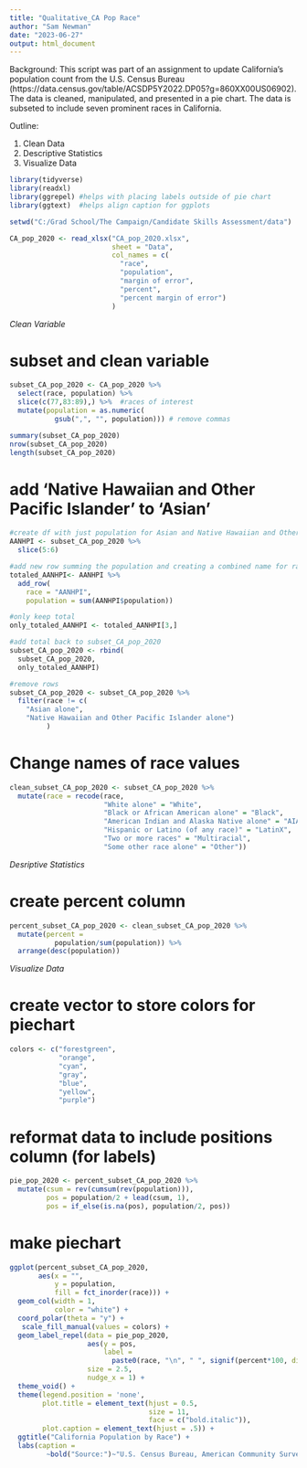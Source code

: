 ---
title: "Qualitative_CA Pop Race"
author: "Sam Newman"
date: "2023-06-27"
output: html_document
---

Background: 
This script was part of an assignment to update California's population count from the U.S. Census Bureau (https://data.census.gov/table/ACSDP5Y2022.DP05?g=860XX00US06902). The data is cleaned, manipulated, and presented in a pie chart. The data is subseted to include seven prominent races in California. 

Outline: 

1. Clean Data
2. Descriptive Statistics
3. Visualize Data 

```{r}
library(tidyverse)
library(readxl)
library(ggrepel) #helps with placing labels outside of pie chart 
library(ggtext)  #helps align caption for ggplots
```

```{r}
setwd("C:/Grad School/The Campaign/Candidate Skills Assessment/data")
```
```{r}
CA_pop_2020 <- read_xlsx("CA_pop_2020.xlsx", 
                         sheet = "Data", 
                         col_names = c(
                           "race", 
                           "population", 
                           "margin of error",
                           "percent", 
                           "percent margin of error")
                         ) 
```

*Clean Variable*  

# subset and clean variable 
```{r}
subset_CA_pop_2020 <- CA_pop_2020 %>%  
  select(race, population) %>% 
  slice(c(77,83:89),) %>%  #races of interest
  mutate(population = as.numeric( 
           gsub(",", "", population))) # remove commas

summary(subset_CA_pop_2020)
nrow(subset_CA_pop_2020)
length(subset_CA_pop_2020)
```



# add 'Native Hawaiian and Other Pacific Islander' to 'Asian' 
```{r}
#create df with just population for Asian and Native Hawaiian and Other Pacific Islander" 
AANHPI <- subset_CA_pop_2020 %>% 
  slice(5:6) 

#add new row summing the population and creating a combined name for race 
totaled_AANHPI<- AANHPI %>%  
  add_row( 
    race = "AANHPI", 
    population = sum(AANHPI$population))

#only keep total
only_totaled_AANHPI <- totaled_AANHPI[3,]

#add total back to subset_CA_pop_2020
subset_CA_pop_2020 <- rbind(
  subset_CA_pop_2020, 
  only_totaled_AANHPI)

#remove rows
subset_CA_pop_2020 <- subset_CA_pop_2020 %>%  
  filter(race != c(
    "Asian alone", 
    "Native Hawaiian and Other Pacific Islander alone")
         )
```

# Change names of race values 
```{r}
clean_subset_CA_pop_2020 <- subset_CA_pop_2020 %>%  
  mutate(race = recode(race,
                       "White alone" = "White", 
                       "Black or African American alone" = "Black", 
                       "American Indian and Alaska Native alone" = "AIAN", 
                       "Hispanic or Latino (of any race)" = "LatinX",
                       "Two or more races" = "Multiracial", 
                       "Some other race alone" = "Other"))
```
*Desriptive Statistics* 

# create percent column 
```{r}
percent_subset_CA_pop_2020 <- clean_subset_CA_pop_2020 %>%  
  mutate(percent = 
           population/sum(population)) %>%
  arrange(desc(population))
```

*Visualize Data* 

# create vector to store colors for piechart 
```{r}
colors <- c("forestgreen",
            "orange",
            "cyan",
            "gray", 
            "blue",
            "yellow",
            "purple")
```


# reformat data to include positions column (for labels)
```{r}
pie_pop_2020 <- percent_subset_CA_pop_2020 %>% 
  mutate(csum = rev(cumsum(rev(population))), 
         pos = population/2 + lead(csum, 1),
         pos = if_else(is.na(pos), population/2, pos))
```

# make piechart 
```{r}
ggplot(percent_subset_CA_pop_2020, 
       aes(x = "", 
           y = population, 
           fill = fct_inorder(race))) +
  geom_col(width = 1, 
           color = "white") +
  coord_polar(theta = "y") +
   scale_fill_manual(values = colors) +
  geom_label_repel(data = pie_pop_2020,
                   aes(y = pos, 
                       label = 
                         paste0(race, "\n", " ", signif(percent*100, digits = 2), "%")),
                   size = 2.5, 
                   nudge_x = 1) +
  theme_void() + 
  theme(legend.position = 'none', 
        plot.title = element_text(hjust = 0.5, 
                                  size = 11, 
                                  face = c("bold.italic")),
        plot.caption = element_text(hjust = .5)) + 
  ggtitle("California Population by Race") + 
  labs(caption = 
         ~bold("Source:")~"U.S. Census Bureau, American Community Survey, 2020 5-year Estimates, DP05.") 
```
